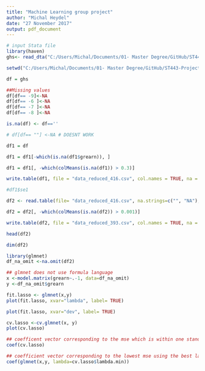 ```yaml
---
title: "Machine Learning group project"
author: "Michal Heydel"
date: "27 November 2017"
output: pdf_document
---
```

```r
# input Stata file
library(haven)
ghs<- read_dta("C:/Users/Michal/Documents/01- Master Degree/GitHub/ST443-Project-group9/Stata/stata8/ghs05client.dta")
```



```r
setwd("C:/Users/Michal/Documents/01- Master Degree/GitHub/ST443-Project-group9")
```


```r
df = ghs
```

```r
##Missing values
df[df== -9]<-NA
df[df== -6 ]<-NA
df[df== -7 ]<-NA
df[df== -8 ]<-NA

```

```r
is.na(df) <- df==''
```

```r
# df[df== ""] <-NA # DOESNT WORK
```

```r
df1 = df
```


```r
df1 = df1[-which(is.na(df1$grearn)), ]
```


```r
df1 = df1[, -which(colMeans(is.na(df1)) > 0.3)]

```

```r
write.table(df1, file = "data_reduced_416.csv", col.names = TRUE, na = "NA", sep = "," , row.names = FALSE)
```

```r
#df1$se1
```

```r
df2 <- read.table(file= "data_reduced_416.csv", na.strings=c("", "NA"), sep=",", header = TRUE)

```

```r
df2 = df2[, -which(colMeans(is.na(df2)) > 0.001)]
```

```r
write.table(df2, file = "data_reduced_393.csv", col.names = TRUE, na = "NA", sep = "," , row.names = FALSE)
```

```r
head(df2)
```

```r
dim(df2)
```
```r
library(glmnet)
df_na_omit <-na.omit(df2)

## glmnet does not use formula language
x <-model.matrix(grearn~.-1, data=df_na_omit)
y <-df_na_omit$grearn
```

```r
fit.lasso <- glmnet(x,y)
plot(fit.lasso, xvar="lambda", label= TRUE)
```
```r
plot(fit.lasso, xvar="dev", label= TRUE)
```
```r
cv.lasso <-cv.glmnet(x, y)
plot(cv.lasso)
```
```r
## coefficent vector corresponding to the mse which is within one standard error of the lowest mse using the best lambda.
coef(cv.lasso)
```
```r
## coefficient vector corresponding to the lowest mse using the best lambda
coef(glmnet(x,y, lambda=cv.lasso$lambda.min))
```
```r

```

